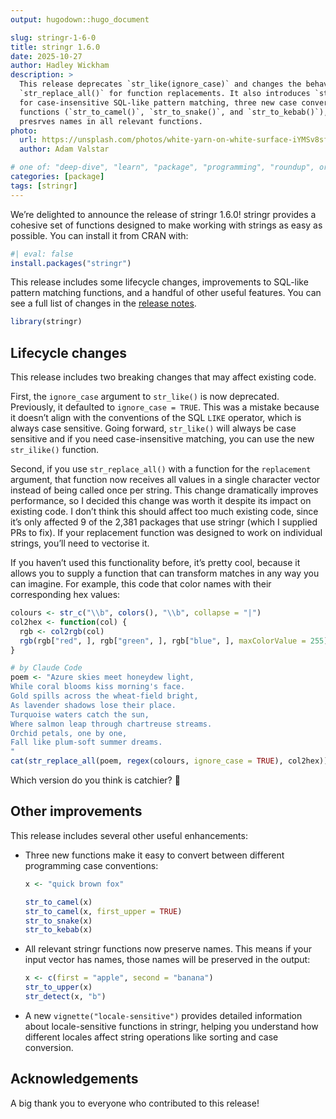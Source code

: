 ```yaml
---
output: hugodown::hugo_document

slug: stringr-1-6-0
title: stringr 1.6.0
date: 2025-10-27
author: Hadley Wickham
description: >
  This release deprecates `str_like(ignore_case)` and changes the behaviour of
  `str_replace_all()` for function replacements. It also introduces `str_ilike()` 
  for case-insensitive SQL-like pattern matching, three new case conversion 
  functions (`str_to_camel()`, `str_to_snake()`, and `str_to_kebab()`), and 
  presrves names in all relevant functions.
photo:
  url: https://unsplash.com/photos/white-yarn-on-white-surface-iYMSv8sf1uA
  author: Adam Valstar

# one of: "deep-dive", "learn", "package", "programming", "roundup", or "other"
categories: [package] 
tags: [stringr]
---
```


<!--
TODO:
* [x] Look over / edit the post's title in the yaml
* [x] Edit (or delete) the description; note this appears in the Twitter card
* [x] Pick category and tags (see existing with `hugodown::tidy_show_meta()`)
* [x] Find photo & update yaml metadata
* [x] Create `thumbnail-sq.jpg`; height and width should be equal
* [x] Create `thumbnail-wd.jpg`; width should be >5x height
* [x] `hugodown::use_tidy_thumbnails()`
* [ ] Add intro sentence, e.g. the standard tagline for the package
* [ ] `usethis::use_tidy_thanks()`
-->

We're delighted to announce the release of stringr 1.6.0! stringr provides a cohesive set of functions designed to make working with strings as easy as possible. You can install it from CRAN with:

```r
#| eval: false
install.packages("stringr")
```

This release includes some lifecycle changes, improvements to SQL-like pattern matching functions, and a handful of other useful features. You can see a full list of changes in the [release notes](https://github.com/tidyverse/stringr/releases/tag/v1.6.0).

```r
library(stringr)
```

## Lifecycle changes

This release includes two breaking changes that may affect existing code.

First, the `ignore_case` argument to `str_like()` is now deprecated. Previously, it defaulted to `ignore_case = TRUE`. This was a mistake because it doesn't align with the conventions of the SQL `LIKE` operator, which is always case sensitive. Going forward, `str_like()` will always be case sensitive and if you need case-insensitive matching, you can use the new `str_ilike()` function.

Second, if you use `str_replace_all()` with a function for the `replacement` argument, that function now receives all values in a single character vector instead of being called once per string. This change dramatically improves performance, so I decided this change was worth it despite its impact on existing code. I don't think this should affect too much existing code, since it's only affected 9 of the 2,381 packages that use stringr (which I supplied PRs to fix). If your replacement function was designed to work on individual strings, you'll need to vectorise it.

If you haven't used this functionality before, it's pretty cool, because it allows you to supply a function that can transform matches in any way you can imagine. For example, this code that color names with their corresponding hex values:

```r
colours <- str_c("\\b", colors(), "\\b", collapse = "|")
col2hex <- function(col) {
  rgb <- col2rgb(col)
  rgb(rgb["red", ], rgb["green", ], rgb["blue", ], maxColorValue = 255)
}

# by Claude Code
poem <- "Azure skies meet honeydew light,
While coral blooms kiss morning's face.
Gold spills across the wheat-field bright,
As lavender shadows lose their place.
Turquoise waters catch the sun,
Where salmon leap through chartreuse streams.
Orchid petals, one by one,
Fall like plum-soft summer dreams.
"
cat(str_replace_all(poem, regex(colours, ignore_case = TRUE), col2hex))
```

Which version do you think is catchier? 🤣

## Other improvements

This release includes several other useful enhancements:

*   Three new functions make it easy to convert between different programming case conventions:

    ```r
    x <- "quick brown fox"

    str_to_camel(x)
    str_to_camel(x, first_upper = TRUE)
    str_to_snake(x)
    str_to_kebab(x)
    ```

*   All relevant stringr functions now preserve names. This means if your input vector has names, those names will be preserved in the output:

    ```r
    x <- c(first = "apple", second = "banana")
    str_to_upper(x)
    str_detect(x, "b")
    ```

*   A new `vignette("locale-sensitive")` provides detailed information about locale-sensitive functions in stringr, helping you understand how different locales affect string operations like sorting and case conversion.

## Acknowledgements

A big thank you to everyone who contributed to this release!
